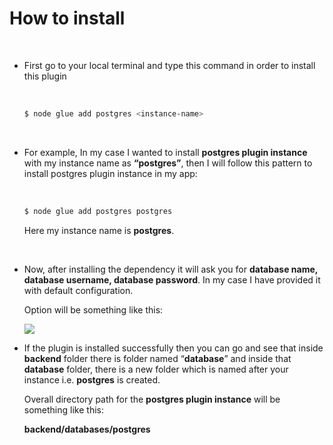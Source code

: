 




# How to install



<br/>

* First go to your local terminal and type this command in order to install this plugin

  <br/>

    ```bash
    $ node glue add postgres <instance-name>
    ```

  <br/>

* For example, In my case I wanted to install **postgres plugin instance** with my instance
  name as **“postgres”**, then I will follow this pattern to install postgres plugin instance in
  my app:

  <br/>
  
    ```bash
    $ node glue add postgres postgres
    ```
    
    Here my instance name is **postgres**.

  <br/>

* Now, after installing the dependency it will ask you for **database name, database username,
  database password**. In my case I have provided it with default configuration.

  Option will be something like this:
    
    
    <img src='/assets/postgresScreenshot.png' />
    

  <br/>

* If the plugin is installed successfully then you can go and see that inside **backend** 
  folder there is folder named “**database**” and inside that **database** folder, there
  is a new folder which is named after your instance i.e. **postgres** is created. 
  
  Overall directory path for the **postgres plugin instance** will be something like this:
  
  **backend/databases/postgres**
